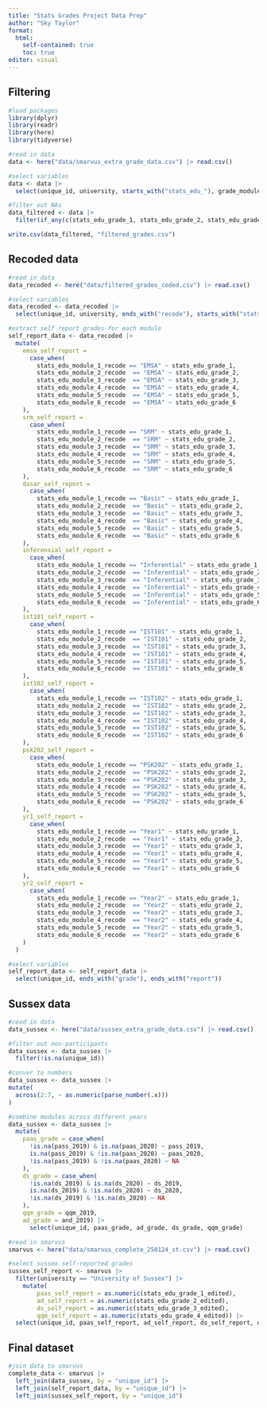 ```yaml
---
title: "Stats Grades Project Data Prep"
author: "Sky Taylor"
format: 
  html:
    self-contained: true
    toc: true
editor: visual
---
```


## Filtering

```r
#load packages
library(dplyr)
library(readr)
library(here)
library(tidyverse)

#read in data
data <- here("data/smarvus_extra_grade_data.csv") |> read.csv()
```

```r
#select variables
data <- data |> 
  select(unique_id, university, starts_with("stats_edu_"), grade_module_name, emsa_grade, srm_grade, dasar_grade, inferensial_grade, ist101_grade, ist102_grade, psk202_grade, rs2_grade, rs4_grade, ams_grade, yr1_grade, stats_mcq1_L2, stats_mcq2_L2, yr2_grade)

#filter out NAs
data_filtered <- data |> 
  filter(if_any(c(stats_edu_grade_1, stats_edu_grade_2, stats_edu_grade_3, stats_edu_grade_4, stats_edu_grade_5, stats_edu_grade_6), ~ !is.na(.)) & if_any(c(emsa_grade, srm_grade, dasar_grade, inferensial_grade, ist101_grade, ist102_grade, psk202_grade, rs2_grade, rs4_grade, ams_grade, yr1_grade, stats_mcq1_L2, stats_mcq2_L2, yr2_grade), ~ !is.na(.)))
```

```r
write.csv(data_filtered, "filtered_grades.csv")
```

## Recoded data

```r
#read in data
data_recoded <- here("data/filtered_grades_coded.csv") |> read.csv()

#select variables
data_recoded <- data_recoded |> 
  select(unique_id, university, ends_with("recode"), starts_with("stats_edu_grade"), emsa_grade, srm_grade, dasar_grade, inferensial_grade, ist101_grade, ist102_grade, psk202_grade, yr1_grade, yr2_grade)
```

```r
#extract self report grades for each module
self_report_data <- data_recoded |> 
  mutate(
    emsa_self_report =
      case_when(
        stats_edu_module_1_recode == "EMSA" ~ stats_edu_grade_1,
        stats_edu_module_2_recode  == "EMSA" ~ stats_edu_grade_2,
        stats_edu_module_3_recode  == "EMSA" ~ stats_edu_grade_3,
        stats_edu_module_4_recode  == "EMSA" ~ stats_edu_grade_4,
        stats_edu_module_5_recode  == "EMSA" ~ stats_edu_grade_5,
        stats_edu_module_6_recode  == "EMSA" ~ stats_edu_grade_6
    ),
    srm_self_report =
      case_when(
        stats_edu_module_1_recode == "SRM" ~ stats_edu_grade_1,
        stats_edu_module_2_recode  == "SRM" ~ stats_edu_grade_2,
        stats_edu_module_3_recode  == "SRM" ~ stats_edu_grade_3,
        stats_edu_module_4_recode  == "SRM" ~ stats_edu_grade_4,
        stats_edu_module_5_recode  == "SRM" ~ stats_edu_grade_5,
        stats_edu_module_6_recode  == "SRM" ~ stats_edu_grade_6
    ),      
    dasar_self_report =
      case_when(
        stats_edu_module_1_recode == "Basic" ~ stats_edu_grade_1,
        stats_edu_module_2_recode  == "Basic" ~ stats_edu_grade_2,
        stats_edu_module_3_recode  == "Basic" ~ stats_edu_grade_3,
        stats_edu_module_4_recode  == "Basic" ~ stats_edu_grade_4,
        stats_edu_module_5_recode  == "Basic" ~ stats_edu_grade_5,
        stats_edu_module_6_recode  == "Basic" ~ stats_edu_grade_6
    ),
    inferensial_self_report =
      case_when(
        stats_edu_module_1_recode == "Inferential" ~ stats_edu_grade_1,
        stats_edu_module_2_recode  == "Inferential" ~ stats_edu_grade_2,
        stats_edu_module_3_recode  == "Inferential" ~ stats_edu_grade_3,
        stats_edu_module_4_recode  == "Inferential" ~ stats_edu_grade_4,
        stats_edu_module_5_recode  == "Inferential" ~ stats_edu_grade_5,
        stats_edu_module_6_recode  == "Inferential" ~ stats_edu_grade_6
    ),
    ist101_self_report =
      case_when(
        stats_edu_module_1_recode == "IST101" ~ stats_edu_grade_1,
        stats_edu_module_2_recode  == "IST101" ~ stats_edu_grade_2,
        stats_edu_module_3_recode  == "IST101" ~ stats_edu_grade_3,
        stats_edu_module_4_recode  == "IST101" ~ stats_edu_grade_4,
        stats_edu_module_5_recode  == "IST101" ~ stats_edu_grade_5,
        stats_edu_module_6_recode  == "IST101" ~ stats_edu_grade_6
    ),
    ist102_self_report =
      case_when(
        stats_edu_module_1_recode == "IST102" ~ stats_edu_grade_1,
        stats_edu_module_2_recode  == "IST102" ~ stats_edu_grade_2,
        stats_edu_module_3_recode  == "IST102" ~ stats_edu_grade_3,
        stats_edu_module_4_recode  == "IST102" ~ stats_edu_grade_4,
        stats_edu_module_5_recode  == "IST102" ~ stats_edu_grade_5,
        stats_edu_module_6_recode  == "IST102" ~ stats_edu_grade_6
    ),
    psk202_self_report =
      case_when(
        stats_edu_module_1_recode == "PSK202" ~ stats_edu_grade_1,
        stats_edu_module_2_recode  == "PSK202" ~ stats_edu_grade_2,
        stats_edu_module_3_recode  == "PSK202" ~ stats_edu_grade_3,
        stats_edu_module_4_recode  == "PSK202" ~ stats_edu_grade_4,
        stats_edu_module_5_recode  == "PSK202" ~ stats_edu_grade_5,
        stats_edu_module_6_recode  == "PSK202" ~ stats_edu_grade_6
    ),
    yr1_self_report =
      case_when(
        stats_edu_module_1_recode == "Year1" ~ stats_edu_grade_1,
        stats_edu_module_2_recode  == "Year1" ~ stats_edu_grade_2,
        stats_edu_module_3_recode  == "Year1" ~ stats_edu_grade_3,
        stats_edu_module_4_recode  == "Year1" ~ stats_edu_grade_4,
        stats_edu_module_5_recode  == "Year1" ~ stats_edu_grade_5,
        stats_edu_module_6_recode  == "Year1" ~ stats_edu_grade_6
    ),
    yr2_self_report =
      case_when(
        stats_edu_module_1_recode == "Year2" ~ stats_edu_grade_1,
        stats_edu_module_2_recode  == "Year2" ~ stats_edu_grade_2,
        stats_edu_module_3_recode  == "Year2" ~ stats_edu_grade_3,
        stats_edu_module_4_recode  == "Year2" ~ stats_edu_grade_4,
        stats_edu_module_5_recode  == "Year2" ~ stats_edu_grade_5,
        stats_edu_module_6_recode  == "Year2" ~ stats_edu_grade_6
    )
  )

#select variables
self_report_data <- self_report_data |> 
  select(unique_id, ends_with("grade"), ends_with("report"))
```

## Sussex data

```r
#read in data
data_sussex <- here("data/sussex_extra_grade_data.csv") |> read.csv()

#filter out non-participants
data_sussex <- data_sussex |> 
  filter(!is.na(unique_id))

#conver to numbers
data_sussex <- data_sussex |> 
mutate(
  across(2:7, ~ as.numeric(parse_number(.x)))
)

#combine modules across different years
data_sussex <- data_sussex |> 
  mutate( 
    paas_grade = case_when(
      !is.na(pass_2019) & is.na(paas_2020) ~ pass_2019,
      is.na(pass_2019) & !is.na(paas_2020) ~ paas_2020,
      !is.na(pass_2019) & !is.na(paas_2020) ~ NA
    ),
    ds_grade = case_when(
      !is.na(ds_2019) & is.na(ds_2020) ~ ds_2019,
      is.na(ds_2019) & !is.na(ds_2020) ~ ds_2020,
      !is.na(ds_2019) & !is.na(ds_2020) ~ NA
    ),
    qqm_grade = qqm_2019,
    ad_grade = and_2019) |> 
      select(unique_id, paas_grade, ad_grade, ds_grade, qqm_grade) 
```

```r
#read in smarvus
smarvus <- here("data/smarvus_complete_250124_st.csv") |> read.csv()

#select sussex self-reported grades
sussex_self_report <- smarvus |> 
  filter(university == "University of Sussex") |> 
    mutate(
        paas_self_report = as.numeric(stats_edu_grade_1_edited),
        ad_self_report = as.numeric(stats_edu_grade_2_edited),
        ds_self_report = as.numeric(stats_edu_grade_3_edited),
        qqm_self_report = as.numeric(stats_edu_grade_4_edited)) |> 
  select(unique_id, paas_self_report, ad_self_report, ds_self_report, qqm_self_report)
```

## Final dataset

```r
#join data to smarvus
complete_data <- smarvus |> 
  left_join(data_sussex, by = "unique_id") |> 
  left_join(self_report_data, by = "unique_id") |> 
  left_join(sussex_self_report, by = "unique_id")
```
